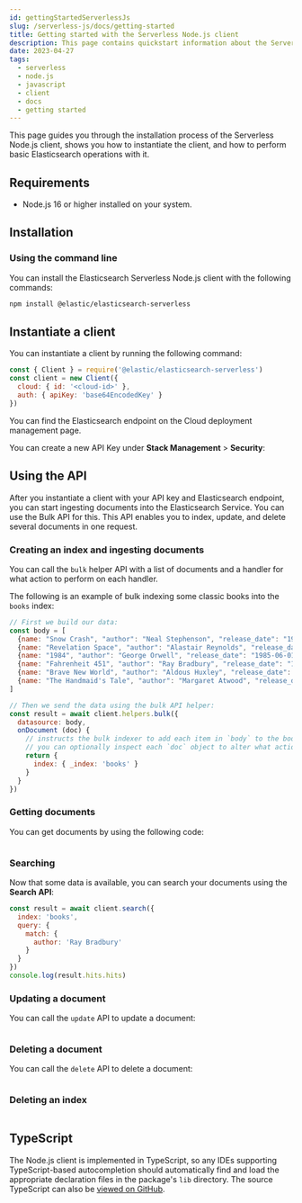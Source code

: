 ```yaml
---
id: gettingStartedServerlessJs
slug: /serverless-js/docs/getting-started
title: Getting started with the Serverless Node.js client
description: This page contains quickstart information about the Serverless Node.js client.
date: 2023-04-27
tags:
  - serverless
  - node.js
  - javascript
  - client
  - docs
  - getting started
---
```


This page guides you through the installation process of the Serverless Node.js 
client, shows you how to instantiate the client, and how to perform basic 
Elasticsearch operations with it.

## Requirements

* Node.js 16 or higher installed on your system.

## Installation

### Using the command line

You can install the Elasticsearch Serverless Node.js client with the following 
commands:

```bash
npm install @elastic/elasticsearch-serverless
```

## Instantiate a client

You can instantiate a client by running the following command:

```js
const { Client } = require('@elastic/elasticsearch-serverless')
const client = new Client({
  cloud: { id: '<cloud-id>' },
  auth: { apiKey: 'base64EncodedKey' }
})
```

You can find the Elasticsearch endpoint on the Cloud deployment management page.

<DocImage url="images/copy-endpoint.gif" alt="Copy the endpoint for Elasticsearch"/>

You can create a new API Key under **Stack Management** > **Security**:

<DocImage url="images/setup-api-key.gif" alt="Create and copy Apy Key"/>

## Using the API

After you instantiate a client with your API key and Elasticsearch endpoint, you 
can start ingesting documents into the Elasticsearch Service. You can use the 
Bulk API for this. This API enables you to index, update, and delete several 
documents in one request.

### Creating an index and ingesting documents

You can call the `bulk` helper API with a list of documents and a handler for 
what action to perform on each handler. 

The following is an example of bulk indexing some classic books into the `books` 
index:

```js
// First we build our data:
const body = [
  {name: "Snow Crash", "author": "Neal Stephenson", "release_date": "1992-06-01", "page_count": 470},
  {name: "Revelation Space", "author": "Alastair Reynolds", "release_date": "2000-03-15", "page_count": 585},
  {name: "1984", "author": "George Orwell", "release_date": "1985-06-01", "page_count": 328},
  {name: "Fahrenheit 451", "author": "Ray Bradbury", "release_date": "1953-10-15", "page_count": 227},
  {name: "Brave New World", "author": "Aldous Huxley", "release_date": "1932-06-01", "page_count": 268},
  {name: "The Handmaid's Tale", "author": "Margaret Atwood", "release_date": "1985-06-01", "page_count": 311}
]

// Then we send the data using the bulk API helper:
const result = await client.helpers.bulk({
  datasource: body,
  onDocument (doc) {
    // instructs the bulk indexer to add each item in `body` to the books index
    // you can optionally inspect each `doc` object to alter what action is performed per document
    return {
      index: { _index: 'books' }
    }
  }
})
```


### Getting documents

You can get documents by using the following code:

```js

```


### Searching

Now that some data is available, you can search your documents using the 
**Search API**:

```js
const result = await client.search({
  index: 'books',
  query: {
    match: {
      author: 'Ray Bradbury'
    }
  }
})
console.log(result.hits.hits)
```


### Updating a document

You can call the `update` API to update a document:

```js

```

### Deleting a document

You can call the `delete` API to delete a document:

```js

```


### Deleting an index


```js

```


## TypeScript

The Node.js client is implemented in TypeScript, so any IDEs supporting 
TypeScript-based autocompletion should automatically find and load the 
appropriate declaration files in the package's `lib` directory.
The source TypeScript can also be 
[viewed on GitHub](https://github.com/elastic/elasticsearch-serverless-js/tree/main/src).
